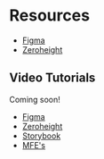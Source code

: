 
<Meta title="Documentation/Resources" />

# Resources

- [Figma](https://www.figma.com/file/y83n4o9LOGs74oAoguFcGS/Altitude-Design-System?type=design&node-id=11684%3A83797&mode=design&t=K9NM53LO2eWryymJ-1)
- [Zeroheight](https://zeroheight.com/809ab055e)

## Video Tutorials

Coming soon!

- [Figma](#)
- [Zeroheight](#)
- [Storybook](#)
- [MFE's](#)

